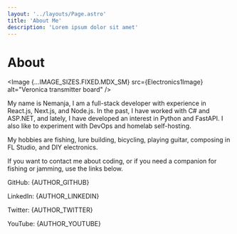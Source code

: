 ```yaml
---
layout: '../layouts/Page.astro'
title: 'About Me'
description: 'Lorem ipsum dolor sit amet'
---
```






# About

<Image {...IMAGE_SIZES.FIXED.MDX_SM} src={Electronics1Image} alt="Veronica transmitter board" /> 

My name is Nemanja, I am a full-stack developer with experience in React.js, Next.js, and Node.js. In the past, I have worked with C# and ASP.NET, and lately, I have developed an interest in Python and FastAPI. I also like to experiment with DevOps and homelab self-hosting.

My hobbies are fishing, lure building, bicycling, playing guitar, composing in FL Studio, and DIY electronics.

If you want to contact me about coding, or if you need a companion for fishing or jamming, use the links below.

<p class="my-2">
  <label class="font-bold">GitHub:</label>
  <Link href={AUTHOR_GITHUB} target="_blank">{AUTHOR_GITHUB}</Link>
</p>
<p class="my-2">
  <label class="font-bold">LinkedIn:</label>
  <Link href={AUTHOR_LINKEDIN} target="_blank">{AUTHOR_LINKEDIN}</Link>
</p>
<p class="my-2">
  <label class="font-bold">Twitter:</label>
  <Link href={AUTHOR_TWITTER} target="_blank">{AUTHOR_TWITTER}</Link>
</p>
<p class="my-2">
  <label class="font-bold">YouTube:</label>
  <Link href={AUTHOR_YOUTUBE} target="_blank">{AUTHOR_YOUTUBE}</Link>
</p>

